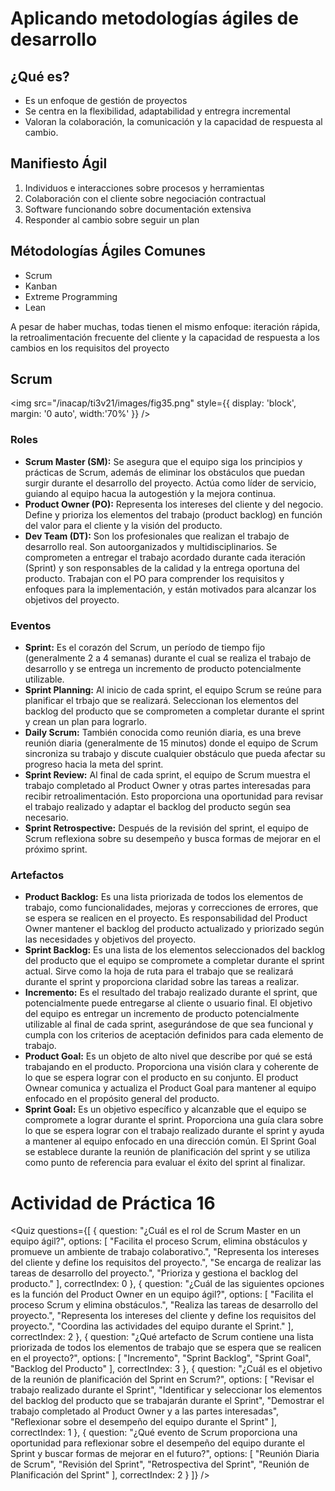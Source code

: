 # Aplicando metodologías ágiles de desarrollo

## ¿Qué es?
- Es un enfoque de gestión de proyectos
- Se centra en la flexibilidad, adaptabilidad y entregra incremental
- Valoran la colaboración, la comunicación y la capacidad de respuesta al cambio.

## Manifiesto Ágil
1. Individuos e interacciones sobre procesos y herramientas
2. Colaboración con el cliente sobre negociación contractual
3. Software funcionando sobre documentación extensiva
4. Responder al cambio sobre seguir un plan

## Métodologías Ágiles Comunes
- Scrum
- Kanban
- Extreme Programming
- Lean

A pesar de haber muchas, todas tienen el mismo enfoque: iteración rápida, la retroalimentación frecuente del cliente y la capacidad de respuesta a los cambios en los requisitos del proyecto

## Scrum

<img 
    src="/inacap/ti3v21/images/fig35.png"
    style={{ display: 'block', margin: '0 auto', width:'70%' }} 
/>

### Roles 

- **Scrum Master (SM):** Se asegura que el equipo siga los principios y prácticas de Scrum, además de eliminar los obstáculos que puedan surgir durante el desarrollo del proyecto. Actúa como líder de servicio, guiando al equipo hacua la autogestión y la mejora continua.	
- **Product Owner (PO):** Representa los intereses del cliente y del negocio. Define y prioriza los elementos del trabajo (product backlog) en función del valor para el cliente y la visión del producto.
- **Dev Team (DT):** Son los profesionales que realizan el trabajo de desarrollo real. Son autoorganizados y multidisciplinarios. Se comprometen a entregar el trabajo acordado durante cada iteración (Sprint) y son responsables de la calidad y la entrega oportuna del producto. Trabajan con el PO para comprender los requisitos y enfoques para la implementación, y están motivados para alcanzar los objetivos del proyecto.

### Eventos

- **Sprint:** Es el corazón del Scrum, un período de tiempo fijo (generalmente 2 a 4 semanas) durante el cual se realiza el trabajo de desarrollo y se entrega un incremento de producto potencialmente utilizable.
- **Sprint Planning:** Al inicio de cada sprint, el equipo Scrum se reúne para planificar el trbajo que se realizará. Seleccionan los elementos del backlog del producto que se comprometen a completar durante el sprint y crean un plan para lograrlo.
- **Daily Scrum:** También conocida como reunión diaria, es una breve reunión diaria (generalmente de 15 minutos) donde el equipo de Scrum sincroniza su trabajo y discute cualquier obstáculo que pueda afectar su progreso hacia la meta del sprint.
- **Sprint Review:** Al final de cada sprint, el equipo de Scrum muestra el trabajo completado al Product Owner y otras partes interesadas para recibir retroalimentación. Esto proporciona una oportunidad para revisar el trabajo realizado y adaptar el backlog del producto según sea necesario.
- **Sprint Retrospective:** Después de la revisión del sprint, el equipo de Scrum reflexiona sobre su desempeño y busca formas de mejorar en el próximo sprint.

### Artefactos

- **Product Backlog:** Es una lista priorizada de todos los elementos de trabajo, como funcionalidades, mejoras y correcciones de errores, que se espera se realicen en el proyecto. Es responsabilidad del Product Owner mantener el backlog del producto actualizado y priorizado según las necesidades y objetivos del proyecto.
- **Sprint Backlog:** Es una lista de los elementos seleccionados del backlog del producto que el equipo se compromete a completar durante el sprint actual. Sirve como la hoja de ruta para el trabajo que se realizará durante el sprint y proporciona claridad sobre las tareas a realizar.
- **Incremento:** Es el resultado del trabajo realizado durante el sprint, que potencialmente puede entregarse al cliente o usuario final. El objetivo del equipo es entregar un incremento de producto potencialmente utilizable al final de cada sprint, asegurándose de que sea funcional y cumpla con los criterios de aceptación definidos para cada elemento de trabajo.
- **Product Goal:** Es un objeto de alto nivel que describe por qué se está trabajando en el producto. Proporciona una visión clara y coherente de lo que se espera lograr con el producto en su conjunto. El product Ownear comunica y actualiza el Product Goal para mantener al equipo enfocado en el propósito general del producto.
- **Sprint Goal:** Es un objetivo específico y alcanzable que el equipo se compromete a lograr durante el sprint. Proporciona una guía clara sobre lo que se espera lograr con el trabajo realizado durante el sprint y ayuda a mantener al equipo enfocado en una dirección común. El Sprint Goal se establece durante la reunión de planificación del sprint y se utiliza como punto de referencia para evaluar el éxito del sprint al finalizar.

# Actividad de Práctica 16

<Quiz questions={[
  {
    question: "¿Cuál es el rol de Scrum Master en un equipo ágil?",
    options: [
      "Facilita el proceso Scrum, elimina obstáculos y promueve un ambiente de trabajo colaborativo.",
      "Representa los intereses del cliente y define los requisitos del proyecto.",
      "Se encarga de realizar las tareas de desarrollo del proyecto.",
      "Prioriza y gestiona el backlog del producto."
    ],
    correctIndex: 0
  },
  {
    question: "¿Cuál de las siguientes opciones es la función del Product Owner en un equipo ágil?",
    options: [
      "Facilita el proceso Scrum y elimina obstáculos.",
      "Realiza las tareas de desarrollo del proyecto.",
      "Representa los intereses del cliente y define los requisitos del proyecto.",
      "Coordina las actividades del equipo durante el Sprint."
    ],
    correctIndex: 2
  },
  {
    question: "¿Qué artefacto de Scrum contiene una lista priorizada de todos los elementos de trabajo que se espera que se realicen en el proyecto?",
    options: [
      "Incremento",
      "Sprint Backlog",
      "Sprint Goal",
      "Backlog del Producto"
    ],
    correctIndex: 3
  },
  {
    question: "¿Cuál es el objetivo de la reunión de planificación del Sprint en Scrum?",
    options: [
      "Revisar el trabajo realizado durante el Sprint",
      "Identificar y seleccionar los elementos del backlog del producto que se trabajarán durante el Sprint",
      "Demostrar el trabajo completado al Product Owner y a las partes interesadas",
      "Reflexionar sobre el desempeño del equipo durante el Sprint"
    ],
    correctIndex: 1
  },
  {
    question: "¿Qué evento de Scrum proporciona una oportunidad para reflexionar sobre el desempeño del equipo durante el Sprint y buscar formas de mejorar en el futuro?",
    options: [
      "Reunión Diaria de Scrum",
      "Revisión del Sprint",
      "Retrospectiva del Sprint",
      "Reunión de Planificación del Sprint"
    ],
    correctIndex: 2
  }
]} />